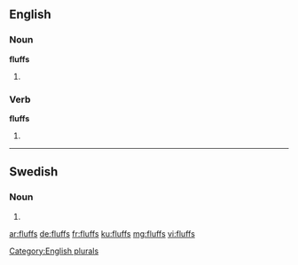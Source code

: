 ==English==

===Noun===
'''fluffs'''

# {{plural of |[[fluff]]}}

===Verb===
'''fluffs'''

# {{third-person singular of|fluff}}

[[Category:English plurals]]

----

==Swedish==

===Noun===
{{head|sv|noun form}}

# {{sv-noun-form-indef-gen|fluff}}

[[ar:fluffs]]
[[de:fluffs]]
[[fr:fluffs]]
[[ku:fluffs]]
[[mg:fluffs]]
[[vi:fluffs]]